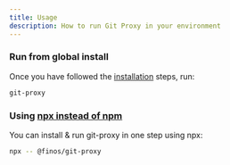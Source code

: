 ```yaml
---
title: Usage
description: How to run Git Proxy in your environment
---
```

### Run from global install

Once you have followed the [installation](installation) steps, run:

```bash
git-proxy
```

### Using [npx instead of npm](https://www.freecodecamp.org/news/npm-vs-npx-whats-the-difference/)

You can install & run git-proxy in one step using npx:

```bash
npx -- @finos/git-proxy
```

